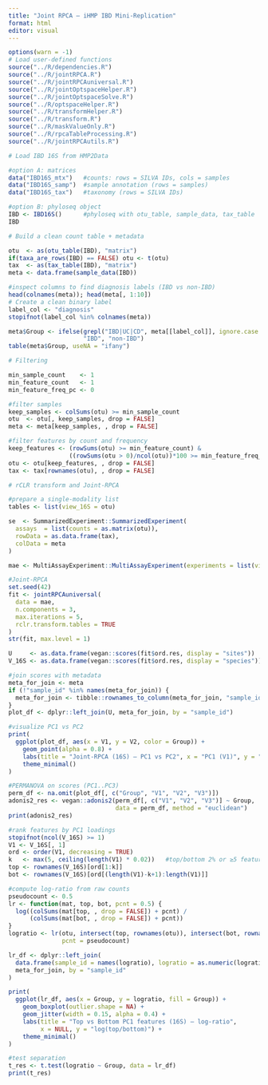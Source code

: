 ```yaml
---
title: "Joint RPCA — iHMP IBD Mini-Replication"
format: html
editor: visual
---
```


```r
options(warn = -1)
# Load user-defined functions
source("../R/dependencies.R")
source("../R/jointRPCA.R")
source("../R/jointRPCAuniversal.R")
source("../R/jointOptspaceHelper.R")
source("../R/jointOptspaceSolve.R")
source("../R/optspaceHelper.R")
source("../R/transformHelper.R")
source("../R/transform.R")
source("../R/maskValueOnly.R")
source("../R/rpcaTableProcessing.R")
source("../R/jointRPCAutils.R")

# Load IBD 16S from HMP2Data

#option A: matrices
data("IBD16S_mtx")   #counts: rows = SILVA IDs, cols = samples
data("IBD16S_samp")  #sample annotation (rows = samples)
data("IBD16S_tax")   #taxonomy (rows = SILVA IDs)

#option B: phyloseq object
IBD <- IBD16S()      #phyloseq with otu_table, sample_data, tax_table
IBD

# Build a clean count table + metadata

otu  <- as(otu_table(IBD), "matrix")
if(taxa_are_rows(IBD) == FALSE) otu <- t(otu)
tax  <- as(tax_table(IBD), "matrix")
meta <- data.frame(sample_data(IBD))

#inspect columns to find diagnosis labels (IBD vs non-IBD)
head(colnames(meta)); head(meta[, 1:10])
# Create a clean binary label
label_col <- "diagnosis"     
stopifnot(label_col %in% colnames(meta))

meta$Group <- ifelse(grepl("IBD|UC|CD", meta[[label_col]], ignore.case = TRUE),
                     "IBD", "non-IBD")
table(meta$Group, useNA = "ifany")

# Filtering 

min_sample_count    <- 1
min_feature_count   <- 1
min_feature_freq_pc <- 0 

#filter samples
keep_samples <- colSums(otu) >= min_sample_count
otu  <- otu[, keep_samples, drop = FALSE]
meta <- meta[keep_samples, , drop = FALSE]

#filter features by count and frequency
keep_features <- (rowSums(otu) >= min_feature_count) &
                 ((rowSums(otu > 0)/ncol(otu))*100 >= min_feature_freq_pc)
otu <- otu[keep_features, , drop = FALSE]
tax <- tax[rownames(otu), , drop = FALSE]

# rCLR transform and Joint-RPCA

#prepare a single-modality list
tables <- list(view_16S = otu)

se  <- SummarizedExperiment::SummarizedExperiment(
  assays  = list(counts = as.matrix(otu)),
  rowData = as.data.frame(tax),
  colData = meta
)

mae <- MultiAssayExperiment::MultiAssayExperiment(experiments = list(view_16S = se))

#Joint-RPCA
set.seed(42)
fit <- jointRPCAuniversal(
  data = mae,
  n.components = 3,
  max.iterations = 5,        
  rclr.transform.tables = TRUE  
)
str(fit, max.level = 1)

U     <- as.data.frame(vegan::scores(fit$ord.res, display = "sites"))
V_16S <- as.data.frame(vegan::scores(fit$ord.res, display = "species"))

#join scores with metadata
meta_for_join <- meta
if (!"sample_id" %in% names(meta_for_join)) {
  meta_for_join <- tibble::rownames_to_column(meta_for_join, "sample_id")
}
plot_df <- dplyr::left_join(U, meta_for_join, by = "sample_id")

#visualize PC1 vs PC2
print(
  ggplot(plot_df, aes(x = V1, y = V2, color = Group)) +
    geom_point(alpha = 0.8) +
    labs(title = "Joint-RPCA (16S) — PC1 vs PC2", x = "PC1 (V1)", y = "PC2 (V2)") +
    theme_minimal()
)

#PERMANOVA on scores (PC1..PC3)
perm_df <- na.omit(plot_df[, c("Group", "V1", "V2", "V3")])
adonis2_res <- vegan::adonis2(perm_df[, c("V1", "V2", "V3")] ~ Group,
                              data = perm_df, method = "euclidean")
print(adonis2_res)

#rank features by PC1 loadings
stopifnot(ncol(V_16S) >= 1)
V1 <- V_16S[, 1]
ord <- order(V1, decreasing = TRUE)
k   <- max(5, ceiling(length(V1) * 0.02))   #top/bottom 2% or ≥5 features
top <- rownames(V_16S)[ord[1:k]]
bot <- rownames(V_16S)[ord[(length(V1)-k+1):length(V1)]]

#compute log-ratio from raw counts
pseudocount <- 0.5
lr <- function(mat, top, bot, pcnt = 0.5) {
  log((colSums(mat[top, , drop = FALSE]) + pcnt) /
      (colSums(mat[bot, , drop = FALSE]) + pcnt))
}
logratio <- lr(otu, intersect(top, rownames(otu)), intersect(bot, rownames(otu)),
               pcnt = pseudocount)

lr_df <- dplyr::left_join(
  data.frame(sample_id = names(logratio), logratio = as.numeric(logratio)),
  meta_for_join, by = "sample_id"
)

print(
  ggplot(lr_df, aes(x = Group, y = logratio, fill = Group)) +
    geom_boxplot(outlier.shape = NA) +
    geom_jitter(width = 0.15, alpha = 0.4) +
    labs(title = "Top vs Bottom PC1 features (16S) — log-ratio",
         x = NULL, y = "log(top/bottom)") +
    theme_minimal()
)

#test separation
t_res <- t.test(logratio ~ Group, data = lr_df)
print(t_res)



```
